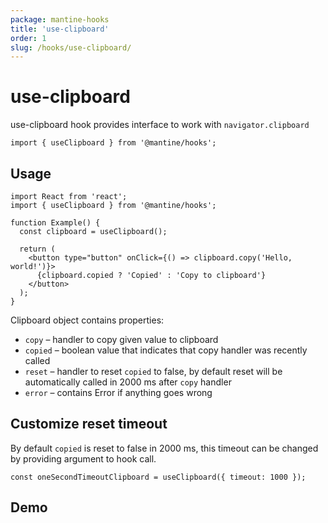 ```yaml
---
package: mantine-hooks
title: 'use-clipboard'
order: 1
slug: /hooks/use-clipboard/
---
```



# use-clipboard

<PageHeader
  source="mantine-hooks/src/hooks/use-clipboard/use-clipboard.ts"
  docs="hooks/use-clipboard.mdx"
  package="@mantine/hooks"
/>

use-clipboard hook provides interface to work with `navigator.clipboard`

```tsx
import { useClipboard } from '@mantine/hooks';
```

## Usage

```tsx
import React from 'react';
import { useClipboard } from '@mantine/hooks';

function Example() {
  const clipboard = useClipboard();

  return (
    <button type="button" onClick={() => clipboard.copy('Hello, world!')}>
      {clipboard.copied ? 'Copied' : 'Copy to clipboard'}
    </button>
  );
}
```

Clipboard object contains properties:

- `copy` – handler to copy given value to clipboard
- `copied` – boolean value that indicates that copy handler was recently called
- `reset` – handler to reset `copied` to false, by default reset will be automatically called in 2000 ms after `copy` handler
- `error` – contains Error if anything goes wrong

## Customize reset timeout

By default `copied` is reset to false in 2000 ms, this timeout can be changed by providing argument to hook call.

```tsx
const oneSecondTimeoutClipboard = useClipboard({ timeout: 1000 });
```

## Demo

<UseClipboardDemo />
